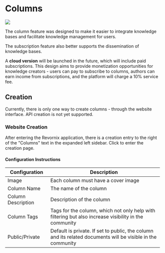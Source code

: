 # Columns

![](https://qingyon-revornix-public.oss-cn-beijing.aliyuncs.com/images/202504272033549.png)

The column feature was designed to make it easier to integrate knowledge bases and facilitate knowledge management for users.

The subscription feature also better supports the dissemination of knowledge bases.

A **cloud version** will be launched in the future, which will include paid subscriptions. This design aims to provide monetization opportunities for knowledge creators - users can pay to subscribe to columns, authors can earn income from subscriptions, and the platform will charge a 10% service fee.

## Creation

Currently, there is only one way to create columns - through the website interface. API creation is not yet supported.

### Website Creation

After entering the Revornix application, there is a creation entry to the right of the "Columns" text in the expanded left sidebar. Click to enter the creation page.

#### Configuration Instructions

| Configuration | Description |
| -------- | ---------------------------------------------------------------- |
| Image | Each column must have a cover image |
| Column Name | The name of the column |
| Column Description | Description of the column |
| Column Tags | Tags for the column, which not only help with filtering but also increase visibility in the community |
| Public/Private | Default is private. If set to public, the column and its related documents will be visible in the community |
